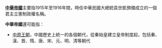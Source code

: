 '''[[中華帝國|中華帝國]]'''主要指1915年至1916年間，時任中華民國大總統袁世凱預備成立的一個君主立憲制政權名稱。

'''中華帝國'''還可能指：
* [[中原王朝|中原王朝]]，中國歷史上統一的各個朝代，從秦始皇建立皇帝制度起，包括秦、漢、晋、隋、唐、宋、元、明、清等朝代

{{disambig|Z|Cat=四字大中華地區相關消歧義}}